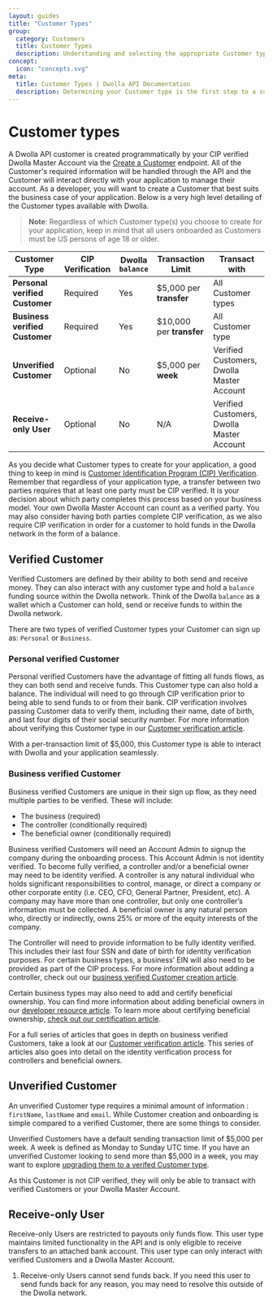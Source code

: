 ```yaml
---
layout: guides
title: "Customer Types"
group:
  category: Customers
  title: Customer Types
  description: Understanding and selecting the appropriate Customer type is the first step to a successful payment integration.
concept:
  icon: "concepts.svg"
meta:
  title: Customer Types | Dwolla API Documentation
  description: Determining your Customer type is the first step to a successful integration.
---
```


# Customer types

A Dwolla API customer is created programmatically by your CIP verified Dwolla Master Account via the [Create a Customer](https://docs.dwolla.com/#create-a-customer) endpoint. All of the Customer's required information will be handled through the API and the Customer will interact directly with your application to manage their account. As a developer, you will want to create a Customer that best suits the business case of your application. Below is a very high level detailing of the Customer types available with Dwolla.

> **Note**: Regardless of which Customer type(s) you choose to create for your application, keep in mind that all users onboarded as Customers must be US persons of age 18 or older.

| **Customer Type**              | CIP Verification | Dwolla `balance` | Transaction Limit         | Transact with                             |
| ------------------------------ | ---------------- | ---------------- | ------------------------- | ----------------------------------------- |
| **Personal verified Customer** | Required         | Yes              | \$5,000 per **transfer**  | All Customer types                        |
| **Business verified Customer** | Required         | Yes              | \$10,000 per **transfer** | All Customer type                         |
| **Unverified Customer**        | Optional         | No               | \$5,000 per **week**      | Verified Customers, Dwolla Master Account |
| **Receive-only User**          | Optional         | No               | N/A                       | Verified Customers, Dwolla Master Account |

As you decide what Customer types to create for your application, a good thing to keep in mind is [Customer Identification Program (CIP) Verification](https://www.dwolla.com/updates/guide-to-cip-customer-identification-program-dwolla-payments-api/). Remember that regardless of your application type, a transfer between two parties requires that at least one party must be CIP verified. It is your decision about which party completes this process based on your business model. Your own Dwolla Master Account can count as a verified party. You may also consider having both parties complete CIP verification, as we also require CIP verification in order for a customer to hold funds in the Dwolla network in the form of a balance.

## Verified Customer

Verified Customers are defined by their ability to both send and receive money. They can also interact with any customer type and hold a `balance` funding source within the Dwolla network. Think of the Dwolla `balance` as a wallet which a Customer can hold, send or receive funds to within the Dwolla network.

There are two types of verified Customer types your Customer can sign up as: `Personal` or `Business`.

### Personal verified Customer

Personal verified Customers have the advantage of fitting all funds flows, as they can both send and receive funds. This Customer type can also hold a balance. The individual will need to go through CIP verification prior to being able to send funds to or from their bank. CIP verification involves passing Customer data to verify them, including their name, date of birth, and last four digits of their social security number. For more information about verifying this Customer type in our [Customer verification article](/resources/personal-verified-customer/create-personal-verified-customers.html).

With a per-transaction limit of \$5,000, this Customer type is able to interact with Dwolla and your application seamlessly.

### Business verified Customer

Business verified Customers are unique in their sign up flow, as they need multiple parties to be verified. These will include:

- The business (required)
- The controller (conditionally required)
- The beneficial owner (conditionally required)

Business verified Customers will need an Account Admin to signup the company during the onboarding process. This Account Admin is not identity verified. To become fully verified, a controller and/or a beneficial owner may need to be identity verified. A controller is any natural individual who holds significant responsibilities to control, manage, or direct a company or other corporate entity (i.e. CEO, CFO, General Partner, President, etc). A company may have more than one controller, but only one controller’s information must be collected. A beneficial owner is any natural person who, directly or indirectly, owns 25% or more of the equity interests of the company.

The Controller will need to provide information to be fully identity verified. This includes their last four SSN and date of birth for identity verification purposes. For certain business types, a business’ EIN will also need to be provided as part of the CIP process. For more information about adding a controller, check out our [business verified Customer creation article](https://developers.dwolla.com/resources/business-verified-customer/create-business-verified-customers.html).

Certain business types may also need to add and certify beneficial ownership. You can find more information about adding beneficial owners in our [developer resource article](https://developers.dwolla.com/resources/business-verified-customer/adding-beneficial-owners.html). To learn more about certifying beneficial ownership, [check out our certification article](https://developers.dwolla.com/resources/business-verified-customer/handling-beneficial-owner-certification.html).

For a full series of articles that goes in depth on business verified Customers, take a look at our [Customer verification article](https://developers.dwolla.com/resources/business-verified-customer.html). This series of articles also goes into detail on the identity verification process for controllers and beneficial owners.

## Unverified Customer

An unverified Customer type requires a minimal amount of information : `firstName`, `lastName` and `email`. While Customer creation and onboarding is simple compared to a verified Customer, there are some things to consider.

Unverified Customers have a default sending transaction limit of $5,000 per week. A week is defined as Monday to Sunday UTC time. If you have an unverified Customer looking to send more than $5,000 in a week, you may want to explore [upgrading them to a verifed Customer type](https://docs.dwolla.com/#update-a-customer).

As this Customer is not CIP verified, they will only be able to transact with verified Customers or your Dwolla Master Account.

## Receive-only User

Receive-only Users are restricted to payouts only funds flow. This user type maintains limited functionality in the API and is only eligible to receive transfers to an attached bank account. This user type can only interact with verified Customers and a Dwolla Master Account.

<ol class="alerts">
  <li class="alert icon-alert-info">
    Receive-only Users cannot send funds back. If you need this user to send
    funds back for any reason, you may need to resolve this outside of the
    Dwolla network.
  </li>
</ol>
